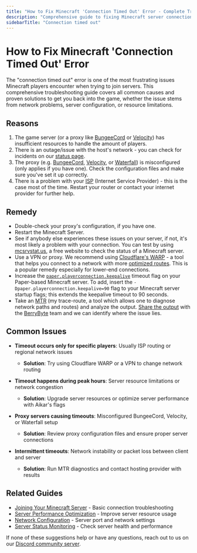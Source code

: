 ---
title: "How to Fix Minecraft 'Connection Timed Out' Error - Complete Troubleshooting Guide"
description: "Comprehensive guide to fixing Minecraft server connection timeout errors. Learn causes, solutions, and prevention methods for network connectivity issues, server resource problems, and ISP-related timeouts."
sidebarTitle: "Connection timed out"
---

# How to Fix Minecraft 'Connection Timed Out' Error

The "connection timed out" error is one of the most frustrating issues Minecraft players encounter when trying to join servers. This comprehensive troubleshooting guide covers all common causes and proven solutions to get you back into the game, whether the issue stems from network problems, server configuration, or resource limitations.

## Reasons

1. The game server (or a proxy like [BungeeCord](https://www.spigotmc.org/wiki/bungeecord/) or [Velocity](https://papermc.io/software/velocity)) has insufficient
   resources to handle the amount of players.
2. There is an outage/issue with the host's network - you can check for incidents on our
   [status page](https://status.berrybyte.net/).
3. The proxy (e.g. [BungeeCord](https://www.spigotmc.org/wiki/bungeecord/), [Velocity](https://papermc.io/software/velocity), or [Waterfall](https://papermc.io/software/waterfall)) is misconfigured (only applies if you
   have one). Check the configuration files and make sure you've set it up correctly.
4. There is a problem with your
   [ISP](https://en.wikipedia.org/wiki/Internet_service_provider) (Internet Service Provider) - this is the
   case most of the time. Restart your router or contact your internet provider for further help.

## Remedy

- Double-check your proxy's configuration, if you have one.
- Restart the Minecraft Server.
- See if anybody else experiences these issues on your server, if not, it's most
  likely a problem with your connection. You can test by using [mcsrvstat.us](https://mcsrvstat.us), a free website to check the status of a Minecraft server.
- Use a VPN or proxy. We recommend using [Cloudflare's WARP](https://1.1.1.1/) - a tool that helps you connect to a network with more [optimized routes](https://www.cloudflare.com/en-gb/learning/network-layer/what-is-routing/). This is a popular remedy especially for lower-end connections.
- Increase the [`paper.playerconnection.keepalive`](https://docs.papermc.io/paper/reference/system-properties#paperplayerconnectionkeepalive)
  timeout flag on your Paper-based Minecraft server. To add, insert the  `-Dpaper.playerconnection.keepalive=90` flag to your Minecraft server startup flags; this extends the keepalive timeout to 90 seconds.
- Take an [MTR](https://www.cloudflare.com/learning/network-layer/what-is-mtr/) (my trace-route, a tool which allows one to diagnose network paths and routes) and analyze the output. [Share the output](https://berrybyte.net/tickets) with the [BerryByte](https://berrybyte.net/) team and we can identify where the issue lies.


## Common Issues

- **Timeout occurs only for specific players**: Usually ISP routing or regional network issues
  - **Solution**: Try using Cloudflare WARP or a VPN to change network routing

- **Timeout happens during peak hours**: Server resource limitations or network congestion
  - **Solution**: Upgrade server resources or optimize server performance with Aikar's flags

- **Proxy servers causing timeouts**: Misconfigured BungeeCord, Velocity, or Waterfall setup
  - **Solution**: Review proxy configuration files and ensure proper server connections

- **Intermittent timeouts**: Network instability or packet loss between client and server
  - **Solution**: Run MTR diagnostics and contact hosting provider with results

## Related Guides

- [Joining Your Minecraft Server](/games/minecraft/join-server) - Basic connection troubleshooting
- [Server Performance Optimization](/games/minecraft/aikars-flags) - Improve server resource usage
- [Network Configuration](/panel/network) - Server port and network settings
- [Server Status Monitoring](/panel/overview) - Check server health and performance

If none of these suggestions help or have any questions, reach out to us on our [Discord community server](https://berrybyte.net/discord).